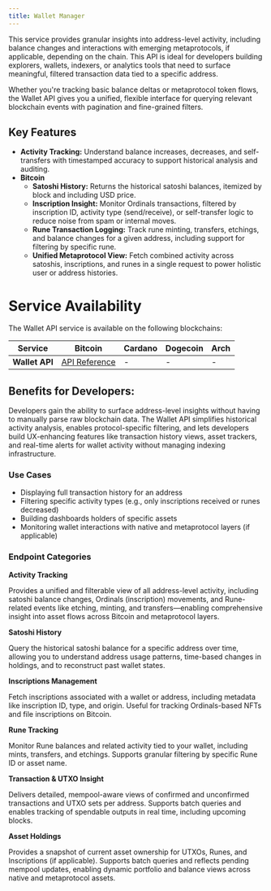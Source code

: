 ```yaml
---
title: Wallet Manager
---
```


This service provides granular insights into address-level activity, including balance changes and interactions with emerging metaprotocols, if applicable, depending on the chain. This API is ideal for developers building explorers, wallets, indexers, or analytics tools that need to surface meaningful, filtered transaction data tied to a specific address.

Whether you're tracking basic balance deltas or metaprotocol token flows, the Wallet API gives you a unified, flexible interface for querying relevant blockchain events with pagination and fine-grained filters.

## Key Features

-   **Activity Tracking:** Understand balance increases, decreases, and self-transfers with timestamped accuracy to support historical analysis and auditing.
-   **Bitcoin**
    -   **Satoshi History:** Returns the historical satoshi balances, itemized by block and including USD price.
    -   **Inscription Insight:** Monitor Ordinals transactions, filtered by inscription ID, activity type (send/receive), or self-transfer logic to reduce noise from spam or internal moves.
    -   **Rune Transaction Logging:** Track rune minting, transfers, etchings, and balance changes for a given address, including support for filtering by specific rune.
    -   **Unified Metaprotocol View:** Fetch combined activity across satoshis, inscriptions, and runes in a single request to power holistic user or address histories.

# Service Availability

The Wallet API service is available on the following blockchains:

| Service        | Bitcoin                                                                                               | Cardano | Dogecoin | Arch |
| -------------- | ----------------------------------------------------------------------------------------------------- | ------- | -------- | ---- |
| **Wallet API** | [API Reference](https://www.postman.com/go-maestro/maestro-api/collection/1ohcszz/bitcoin-wallet-api) | -       | -        | -    |

## Benefits for Developers:

Developers gain the ability to surface address-level insights without having to manually parse raw blockchain data. The Wallet API simplifies historical activity analysis, enables protocol-specific filtering, and lets developers build UX-enhancing features like transaction history views, asset trackers, and real-time alerts for wallet activity without managing indexing infrastructure.

### Use Cases

-   Displaying full transaction history for an address
-   Filtering specific activity types (e.g., only inscriptions received or runes decreased)
-   Building dashboards holders of specific assets
-   Monitoring wallet interactions with native and metaprotocol layers (if applicable)

### Endpoint Categories

**Activity Tracking**

Provides a unified and filterable view of all address-level activity, including satoshi balance changes, Ordinals (inscription) movements, and Rune-related events like etching, minting, and transfers—enabling comprehensive insight into asset flows across Bitcoin and metaprotocol layers.

**Satoshi History**

Query the historical satoshi balance for a specific address over time, allowing you to understand address usage patterns, time-based changes in holdings, and to reconstruct past wallet states.

**Inscriptions Management**

Fetch inscriptions associated with a wallet or address, including metadata like inscription ID, type, and origin. Useful for tracking Ordinals-based NFTs and file inscriptions on Bitcoin.

**Rune Tracking**

Monitor Rune balances and related activity tied to your wallet, including mints, transfers, and etchings. Supports granular filtering by specific Rune ID or asset name.

**Transaction & UTXO Insight**

Delivers detailed, mempool-aware views of confirmed and unconfirmed transactions and UTXO sets per address. Supports batch queries and enables tracking of spendable outputs in real time, including upcoming blocks.

**Asset Holdings**

Provides a snapshot of current asset ownership for UTXOs, Runes, and Inscriptions (if applicable). Supports batch queries and reflects pending mempool updates, enabling dynamic portfolio and balance views across native and metaprotocol assets.

